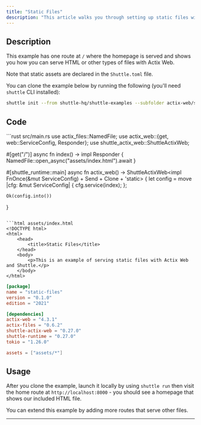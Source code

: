 ```yaml
---
title: "Static Files"
description: "This article walks you through setting up static files with Actix Web, a powerful Rust framework for battle-hardened web applications."
---
```


## Description

This example has one route at `/` where the homepage is served and shows you how you can serve HTML or other types of files with Actix Web.

Note that static assets are declared in the `Shuttle.toml` file.

You can clone the example below by running the following (you'll need `shuttle` CLI installed):
```bash
shuttle init --from shuttle-hq/shuttle-examples --subfolder actix-web/static-files
```

## Code

<CodeGroup>
```rust src/main.rs
use actix_files::NamedFile;
use actix_web::{get, web::ServiceConfig, Responder};
use shuttle_actix_web::ShuttleActixWeb;

#[get("/")]
async fn index() -> impl Responder {
    NamedFile::open_async("assets/index.html").await
}

#[shuttle_runtime::main]
async fn actix_web() -> ShuttleActixWeb<impl FnOnce(&mut ServiceConfig) + Send + Clone + 'static> {
    let config = move |cfg: &mut ServiceConfig| {
        cfg.service(index);
    };

    Ok(config.into())
}
```

```html assets/index.html
<!DOCTYPE html>
<html>
    <head>
        <title>Static Files</title>
    </head>
    <body>
        <p>This is an example of serving static files with Actix Web and Shuttle.</p>
    </body>
</html>
```

```toml Cargo.toml
[package]
name = "static-files"
version = "0.1.0"
edition = "2021"

[dependencies]
actix-web = "4.3.1"
actix-files = "0.6.2"
shuttle-actix-web = "0.27.0"
shuttle-runtime = "0.27.0"
tokio = "1.26.0"
```

```toml Shuttle.toml
assets = ["assets/*"]
```

</CodeGroup>

## Usage

After you clone the example, launch it locally by using `shuttle run` then visit the home route at `http://localhost:8000` - you should see a homepage that shows our included HTML file. 

You can extend this example by adding more routes that serve other files.

---

<Snippet file="other-frameworks.mdx" />

<Snippet file="check-examples.mdx" />
